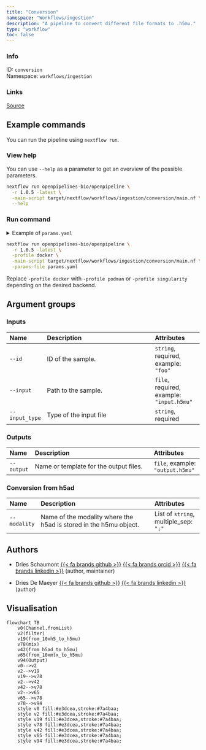 ```yaml
---
title: "Conversion"
namespace: "Workflows/ingestion"
description: "A pipeline to convert different file formats to .h5mu."
type: "workflow"
toc: false
---
```


::: {.column-margin}

### Info

ID: `conversion`  
Namespace: `workflows/ingestion`

### Links
[Source](https://github.com/openpipelines-bio/openpipeline/blob/1.0.5/src/workflows/ingestion/conversion/config.vsh.yaml){.btn-action .btn-sm .btn-info .btn role="button"}

:::



## Example commands

You can run the pipeline using `nextflow run`.

### View help

You can use `--help` as a parameter to get an overview of the possible parameters.

```bash
nextflow run openpipelines-bio/openpipeline \
  -r 1.0.5 -latest \
  -main-script target/nextflow/workflows/ingestion/conversion/main.nf \
  --help
```

### Run command

<details>
<summary>Example of `params.yaml`</summary>
```yaml
# Inputs
id: # please fill in - example: "foo"
input: # please fill in - example: "input.h5mu"
input_type: # please fill in - example: "foo"

# Outputs
# output: "$id.$key.output.h5mu"

# Conversion from h5ad
# modality: ["foo"]

# Nextflow input-output arguments
publish_dir: # please fill in - example: "output/"
# param_list: "my_params.yaml"
```
</details>

```bash
nextflow run openpipelines-bio/openpipeline \
  -r 1.0.5 -latest \
  -profile docker \
  -main-script target/nextflow/workflows/ingestion/conversion/main.nf \
  -params-file params.yaml
```

:::{.callout-note}
Replace `-profile docker` with `-profile podman` or `-profile singularity` depending on the desired backend.
:::

## Argument groups

### Inputs

|Name           |Description            |Attributes                                |
|:----------|:--------------------------------------------------|:--------------------|
|`--id`         |ID of the sample.      |`string`, required, example: `"foo"`      |
|`--input`      |Path to the sample.    |`file`, required, example: `"input.h5mu"` |
|`--input_type` |Type of the input file |`string`, required                        |


### Outputs

|Name       |Description                            |Attributes                       |
|:----------|:--------------------------------------------------|:--------------------|
|`--output` |Name or template for the output files. |`file`, example: `"output.h5mu"` |


### Conversion from h5ad

|Name         |Description                                                       |Attributes                            |
|:----------|:--------------------------------------------------|:--------------------|
|`--modality` |Name of the modality where the h5ad is stored in the h5mu object. |List of `string`, multiple_sep: `";"` |

## Authors


  * Dries Schaumont [{{< fa brands github >}}](https://github.com/DriesSchaumont) [{{< fa brands orcid >}}](https://orcid.org/0000-0002-4389-0440) [{{< fa brands linkedin >}}](https://linkedin.com/in/dries-schaumont) (author, maintainer)

  * Dries De Maeyer [{{< fa brands github >}}](https://github.com/ddemaeyer) [{{< fa brands linkedin >}}](https://linkedin.com/in/dries-de-maeyer-b46a814) (author)

## Visualisation

```mermaid
flowchart TB
    v0(Channel.fromList)
    v2(filter)
    v19(from_10xh5_to_h5mu)
    v78(mix)
    v42(from_h5ad_to_h5mu)
    v65(from_10xmtx_to_h5mu)
    v94(Output)
    v0-->v2
    v2-->v19
    v19-->v78
    v2-->v42
    v42-->v78
    v2-->v65
    v65-->v78
    v78-->v94
    style v0 fill:#e3dcea,stroke:#7a4baa;
    style v2 fill:#e3dcea,stroke:#7a4baa;
    style v19 fill:#e3dcea,stroke:#7a4baa;
    style v78 fill:#e3dcea,stroke:#7a4baa;
    style v42 fill:#e3dcea,stroke:#7a4baa;
    style v65 fill:#e3dcea,stroke:#7a4baa;
    style v94 fill:#e3dcea,stroke:#7a4baa;

```

